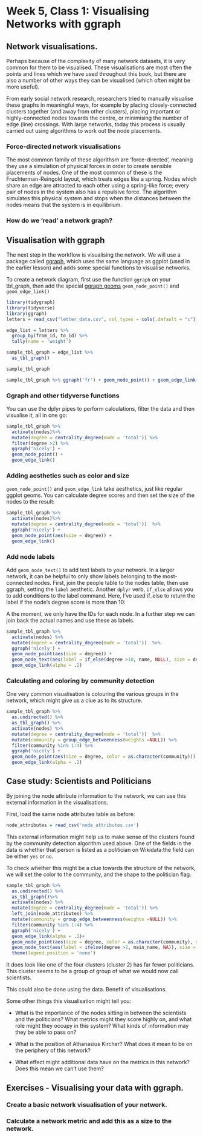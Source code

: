 # Week 5, Class 1: Visualising Networks with ggraph

## Network visualisations.

Perhaps because of the complexity of many network datasets, it is very common for them to be visualised. These visualisations are most often the points and lines which we have used throughout this book, but there are also a number of other ways they can be visualised (which often might be more useful).

From early social network research, researchers tried to manually visualise these graphs in meaningful ways, for example by placing closely-connected clusters together (and away from other clusters), placing important or highly-connected nodes towards the centre, or minimising the number of edge (line) crossings. With large networks, today this process is usually carried out using algorithms to work out the node placements.

### Force-directed network visualisations

The most common family of these algorithsm are 'force-directed', meaning they use a simulation of physical forces in order to create sensible placements of nodes. One of the most common of these is the Fruchterman-Reingold layout, which treats edges like a spring. Nodes which share an edge are attracted to each other using a spring-like force; every pair of nodes in the system also has a repulsive force. The algorithm simulates this physical system and stops when the distances between the nodes means that the system is in equilibrium.

### How do we 'read' a network graph?

## Visualisation with ggraph

The next step in the workflow is visualising the network. We will use a package called [ggraph](https://github.com/thomasp85/ggraph), which uses the same language as ggplot (used in the earlier lesson) and adds some special functions to visualise networks.

To create a network diagram, first use the function `ggraph` on your tbl_graph, then add the special [ggraph geoms](https://ggplot2.tidyverse.org/reference/) `geom_node_point()` and `geom_edge_link()`

```r
library(tidygraph)
library(tidyverse)
library(ggraph)
letters = read_csv("letter_data.csv", col_types = cols(.default = "c"))

edge_list = letters %>% 
  group_by(from_id, to_id) %>% 
  tally(name = 'weight')

sample_tbl_graph = edge_list %>% 
  as_tbl_graph()

sample_tbl_graph
```

```r


sample_tbl_graph %>% ggraph('fr') + geom_node_point() + geom_edge_link()

```

### Ggraph and other tidyverse functions

You can use the dplyr pipes to perform calculations, filter the data and then visualise it, all in one go:

```r
sample_tbl_graph %>% 
  activate(nodes)%>% 
  mutate(degree = centrality_degree(mode = 'total')) %>% 
  filter(degree >2) %>% 
  ggraph('nicely') + 
  geom_node_point() + 
  geom_edge_link()
```

### Adding aesthetics such as color and size

`geom_node_point()` and `geom_edge_link` take aesthetics, just like regular ggplot geoms. You can calculate degree scores and then set the size of the nodes to the result:

```r
sample_tbl_graph %>% 
  activate(nodes)%>% 
  mutate(degree = centrality_degree(mode = 'total'))  %>% 
  ggraph('nicely') + 
  geom_node_point(aes(size = degree)) + 
  geom_edge_link()
```

### Add node labels

Add `geom_node_text()` to add text labels to your network. In a larger network, it can be helpful to only show labels belonging to the most-connected nodes. First, join the people table to the nodes table, then use ggraph, setting the `label` aesthetic. Another `dplyr` verb, `if_else` allows you to add conditions to the label command. Here, I've used if_else to return the label if the node's degree score is more than 10:

A the moment, we only have the IDs for each node. In a further step we can join back the actual names and use these as labels.

```r

sample_tbl_graph %>% 
  activate(nodes) %>% 
  mutate(degree = centrality_degree(mode = 'total'))  %>% 
  ggraph('nicely') + 
  geom_node_point(aes(size = degree)) + 
  geom_node_text(aes(label = if_else(degree >10, name, NULL), size = degree), repel = TRUE) + 
  geom_edge_link(alpha = .2)

```

### Calculating and coloring by community detection

One very common visualisation is colouring the various groups in the network, which might give us a clue as to its structure.

```r
sample_tbl_graph %>% 
  as.undirected() %>% 
  as_tbl_graph() %>% 
  activate(nodes) %>% 
  mutate(degree = centrality_degree(mode = 'total'))  %>% 
  mutate(community = group_edge_betweenness(weights =NULL)) %>% 
  filter(community %in% 1:4) %>% 
  ggraph('nicely') + 
  geom_node_point(aes(size = degree, color = as.character(community))) + 
  geom_edge_link(alpha = .2)
```

## Case study: Scientists and Politicians

By joining the node attribute information to the network, we can use this external information in the visualisations.

First, load the same node attributes table as before:

```r
node_attributes = read_csv('node_attributes.csv')
```

This external information might help us to make sense of the clusters found by the community detection algorithm used above. One of the fields in the data is whether that person is listed as a politician on Wikidata:the field can be either `yes` or `no`.

To check whether this might be a clue towards the structure of the network, we will set the color to the community, and the shape to the politician flag.

```r
sample_tbl_graph %>% 
  as.undirected() %>% 
  as_tbl_graph()%>% 
  activate(nodes) %>% 
  mutate(degree = centrality_degree(mode = 'total')) %>% 
  left_join(node_attributes) %>% 
  mutate(community = group_edge_betweenness(weights =NULL)) %>% 
  filter(community %in% 1:4) %>% 
  ggraph('nicely') + 
  geom_edge_link(alpha = .2)+ 
  geom_node_point(aes(size = degree, color = as.character(community), shape = politician))  + 
  geom_node_text(aes(label = ifelse(degree >2, main_name, NA)), size = 2.5, repel = T) + 
  theme(legend.position = 'none')
```

It does look like one of the four clusters (cluster 2) has far fewer politicians. This cluster seems to be a group of group of what we would now call scientists.

This could also be done using the data. Benefit of visualisations.

Some other things this visualisation might tell you:

-   What is the importance of the nodes sitting in between the scientists and the politicians? What metrics might they score highly on, and what role might they occupy in this system? What kinds of information may they be able to pass on?

-   What is the position of Athanasius Kircher? What does it mean to be on the periphery of this network?

-   What effect might additional data have on the metrics in this network? Does this mean we can't use them?

## Exercises - Visualising your data with ggraph.

### Create a basic network visualisation of your network.

### Calculate a network metric and add this as a size to the network.
